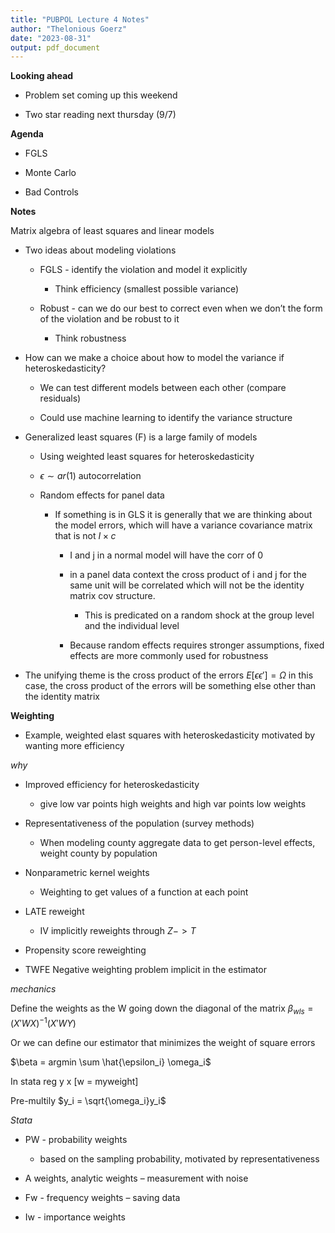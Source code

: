 ```yaml
---
title: "PUBPOL Lecture 4 Notes"
author: "Thelonious Goerz"
date: "2023-08-31"
output: pdf_document
---
```


**Looking ahead**

-   Problem set coming up this weekend

-   Two star reading next thursday (9/7)

**Agenda**

-   FGLS

-   Monte Carlo

-   Bad Controls

**Notes**

Matrix algebra of least squares and linear models

-   Two ideas about modeling violations

    -   FGLS - identify the violation and model it explicitly

        -   Think efficiency (smallest possible variance)

    -   Robust - can we do our best to correct even when we don't the form of the violation and be robust to it

        -   Think robustness

-   How can we make a choice about how to model the variance if heteroskedasticity?

    -   We can test different models between each other (compare residuals)

    -   Could use machine learning to identify the variance structure

-   Generalized least squares (F) is a large family of models

    -   Using weighted least squares for heteroskedasticity

    -   $\epsilon \sim ar(1)$ autocorrelation

    -   Random effects for panel data

        -   If something is in GLS it is generally that we are thinking about the model errors, which will have a variance covariance matrix that is not $I \times c$

            -   I and j in a normal model will have the corr of 0

            -   in a panel data context the cross product of i and j for the same unit will be correlated which will not be the identity matrix cov structure.

                -   This is predicated on a random shock at the group level and the individual level

            -   Because random effects requires stronger assumptions, fixed effects are more commonly used for robustness

-   The unifying theme is the cross product of the errors $E[ \epsilon \epsilon'] = \Omega$ in this case, the cross product of the errors will be something else other than the identity matrix

**Weighting**

-   Example, weighted elast squares with heteroskedasticity motivated by wanting more efficiency

*why*

-   Improved efficiency for heteroskedasticity

    -   give low var points high weights and high var points low weights

-   Representativeness of the population (survey methods)

    -   When modeling county aggregate data to get person-level effects, weight county by population

-   Nonparametric kernel weights

    -   Weighting to get values of a function at each point

-   LATE reweight

    -   IV implicitly reweights through $Z->T$

-   Propensity score reweighting

-   TWFE Negative weighting problem implicit in the estimator

*mechanics*

Define the weights as the W going down the diagonal of the matrix $\beta_{wls} = (X' WX)^{-1} (X'W Y)$

Or we can define our estimator that minimizes the weight of square errors

$\beta = argmin \sum \hat{\epsilon_i} \omega_i$

In stata reg y x [w = myweight]

Pre-multily $y_i = \sqrt{\omega_i}y_i$

*Stata*

-   PW - probability weights

    -   based on the sampling probability, motivated by representativeness

-   A weights, analytic weights -- measurement with noise

-   Fw - frequency weights -- saving data

-   Iw - importance weights
